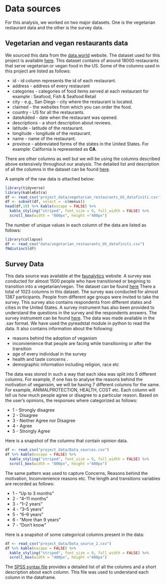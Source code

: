 # Data sources

For this analysis, we worked on two major datasets. One is the vegetarian restaurant data and the other is the survey data.

## Vegetarian and vegan restaurants data

We sourced this data from the [data.world](https://data.world/) website. The dataset used for this project is available [here](https://data.world/datafiniti/vegetarian-vegan-restaurants). This dataset contains of around 18000 restaurants that serve vegetarian or vegan food in the US.
Some of the columns used in this project are listed as follows:

- id - id column represents the id of each restaurant.
- address - address of every restaurant
- categories - categories of food items served at each restaurant for example : Seafood, Fish & Seafood Retail
- city - e.g., San Diego - city where the restaurant is located.
- claimed - the websites from which you can order the food.
- country - US for all the restaurants.
- dateAdded - date when the restaurant was opened.
- descriptions - a short description about reviews.
- latitude - latitude of the restaurant.
- longitude - longitude of the restaurant.
- name - name of the restaurant.
- province - abbreviated forms of the states in the United States. For example: California is represented as **CA**.

There are other columns as well but we will be using the columns described above extensively throughout our analysis. The detailed list and description of all the columns in the dataset can be found [here](https://developer.datafiniti.co/docs/business-data-schema).


A sample of the raw data is attached below:
```r
library(tidyverse)
library(kableExtra)
df <- read_csv('project_data/vegetarian_restaurants_US_datafiniti.csv')
df <- subset(df, select = -c(menus))
head(df,10) %>% kable(escape = FALSE) %>%
  kable_styling("striped", font_size = 9, full_width = FALSE) %>%
  scroll_box(width = "800px", height ="400px")
```

The number of unique values in each column of the data are listed as follows:
```r
library(collapse)
df <- read_csv("data/vegetarian_restaurants_US_datafiniti.csv")
fNdistinct(df)
```

## Survey Data

This data source was available at the [faunalytics](https://faunalytics.org/) website. A survey was conducted for almost 1500 people who have transitioned or begining to transition into a vegetarian/vegan. The dataset can be found [here](https://faunalytics.org/wp-content/uploads/2017/04/Faunalytics-Current-Former-Veg-Study-Dataset-4-Groups.sav) There a total of 1023 columns in this dataset. The survey was conducted for almost 1387 participants. People from different age groups were invited to take the survey. This survey also contains respondents from different states and cities in the United States. A survey instrument has also been provided to understand the questions in the survey and the respondents answers. The survey instrument can be found [here](https://faunalytics.org/wp-content/uploads/2016/01/Faunalytics-Current-Former-Veg-Study-Survey-Instrument.pdf). The data was made available in the .sav format. We have used the pyreadstat module in python to read the data.
It also contains information about the following: 

- reasons behind the adoption of veganism 
- inconvienience that people are facing while transitioning or after the transition 
- age of every individual in the survey 
- health and taste concerns .
- demographic information including religion, race etc

The data was stored in such a way that each idea was split into 5 different columns. For example, if one has to analyse the reasons behind the motivation of veganisim, we will be having 7 different columns for the same. For example, ANIMALPROTECTION, HEALTH, COST etc. Each column will tell us how much people agree or disagree to a particular reason. Based on the user's opinions, the responses where categorized as follows:

- 1 - Strongly disagree
- 2 - Disagree
- 3 - Neither Agree nor Disagree
- 4 - Agree
- 5 - Strongly Agree

Here is a snapshot of the columns that contain opinion data.

```r
df <- read_csv("project_data/Data_sources.csv")
df %>% kable(escape = FALSE) %>%
  kable_styling("striped", font_size = 9, full_width = FALSE) %>%
  scroll_box(width = "800px", height ="400px")
```

The same pattern was used to capture Concerns, Reasons behind the motivation, Inconvienience reasons etc.
The length and transitions variables are recorded as follows:

- 1 - "Up to 3 months"
- 2 - "4–11 months"
- 3 - "1–2 years"
- 4 - "3–5 years" 
- 5 - "6–9 years"
- 6 - "More than 9 years"
- 7 - "Don’t know"

Here is a snapshot of some categorical columns present in the data:

```r
df <- read_csv("project_data/Data_source_2.csv")
df %>% kable(escape = FALSE) %>%
  kable_styling("striped", font_size = 9, full_width = FALSE) %>%
  scroll_box(width = "400px", height ="400px")
```


The [SPSS syntax file](https://faunalytics.org/wp-content/uploads/2016/01/Faunalytics-Current-Former-Veg-Study-Syntax-4-Groups.sps) provides a detailed list of all the columns and a short description about each column. This file was used to understand each column in the dataframe.


